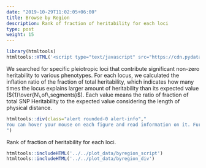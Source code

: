 ```yaml
---
date: "2019-10-29T11:02:05+06:00"
title: Browse by Region
description: Rank of fraction of heritability for each loci
type: post
weight: 15
---
```


```r
library(htmltools)
htmltools::HTML('<script type="text/javascript" src="https://cdn.pydata.org/bokeh/release/bokeh-1.3.4.min.js"></script>')
```

We searched for specific pleiotropic loci that contribute significant non-zero heritability to various phenotypes.
For each locus, we calculated the inflation ratio of the fraction of total heritability, which indicates how many times the locus explains larger amount of heritability than its expected value (${1}\over{N\,of\,segments}$).
Each value means the ratio of fraction of total SNP Heritability to the expected value considering the length of physical distance.


```r
htmltools::div(class="alert rounded-0 alert-info","
You can hover your mouse on each figure and read information on it. Furthermore, you can magnify a region of interest, check detailed information, and download the figure, etc. using plenty of interactive functions (zoom, pan, reset, save, etc.). You can also click on a phenotype of your interest to get more information.
")
```
Rank of fraction of heritability for each loci.
```r
htmltools::includeHTML('../../plot_data/byregion_script')
htmltools::includeHTML('../../plot_data/byregion_div')
```